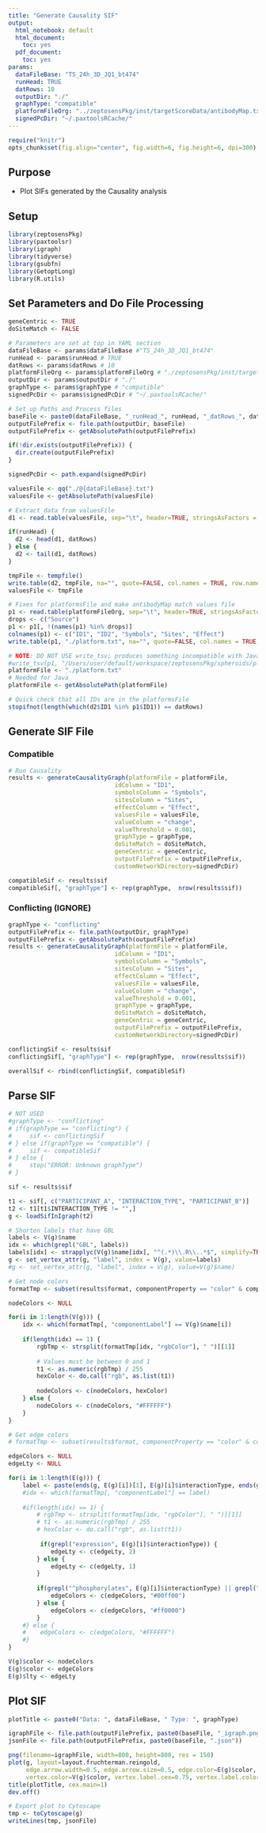 ```yaml
---
title: "Generate Causality SIF"
output:
  html_notebook: default
  html_document:
    toc: yes
  pdf_document:
    toc: yes
params:
  dataFileBase: "TS_24h_3D_JQ1_bt474"
  runHead: TRUE   
  datRows: 10
  outputDir: "./"
  graphType: "compatible"
  platformFileOrg: "../zeptosensPkg/inst/targetScoreData/antibodyMap.txt"
  signedPcDir: "~/.paxtoolsRCache/"
---
```


```r
require("knitr")
opts_chunk$set(fig.align="center", fig.width=6, fig.height=6, dpi=300)
```

## Purpose
* Plot SIFs generated by the Causality analysis

## Setup 
```r
library(zeptosensPkg)
library(paxtoolsr)
library(igraph)
library(tidyverse)
library(gsubfn)
library(GetoptLong)
library(R.utils)
```

## Set Parameters and Do File Processing 
```r
geneCentric <- TRUE
doSiteMatch <- FALSE

# Parameters are set at top in YAML section
dataFileBase <- params$dataFileBase #"TS_24h_3D_JQ1_bt474"
runHead <- params$runHead # TRUE
datRows <- params$datRows # 10
platformFileOrg <- params$platformFileOrg # "./zeptosensPkg/inst/targetScoreData/antibodyMap.txt"
outputDir <- params$outputDir # "./"
graphType <- params$graphType # "compatible"
signedPcDir <- params$signedPcDir # "~/.paxtoolsRCache/"

# Set up Paths and Process files
baseFile <- paste0(dataFileBase, "_runHead_", runHead, "_datRows_", datRows, "_graphType_", graphType)
outputFilePrefix <- file.path(outputDir, baseFile)
outputFilePrefix <- getAbsolutePath(outputFilePrefix)

if(!dir.exists(outputFilePrefix)) {
  dir.create(outputFilePrefix)
}

signedPcDir <- path.expand(signedPcDir)

valuesFile <- qq("./@{dataFileBase}.txt")
valuesFile <- getAbsolutePath(valuesFile)

# Extract data from valuesFile
d1 <- read.table(valuesFile, sep="\t", header=TRUE, stringsAsFactors = FALSE)

if(runHead) {
  d2 <- head(d1, datRows)
} else {
  d2 <- tail(d1, datRows)
}

tmpFile <- tempfile()
write.table(d2, tmpFile, na="", quote=FALSE, col.names = TRUE, row.names=FALSE, sep="\t")
valuesFile <- tmpFile

# Fixes for platformsFile and make antibodyMap match values file
p1 <- read.table(platformFileOrg, sep="\t", header=TRUE, stringsAsFactors = FALSE, fill = TRUE)
drops <- c("Source")
p1 <- p1[, !(names(p1) %in% drops)]
colnames(p1) <- c("ID1", "ID2", "Symbols", "Sites", "Effect")
write.table(p1, "./platform.txt", na="", quote=FALSE, col.names = TRUE, row.names=FALSE, sep="\t")

# NOTE: DO NOT USE write_tsv; produces something incompatible with Java; ghost quotes """
#write_tsv(p1, "/Users/user/default/workspace/zeptosensPkg/spheroids/platform.txt", na="")
platformFile <- "./platform.txt"
# Needed for Java
platformFile <- getAbsolutePath(platformFile)

# Quick check that all IDs are in the platformsFile
stopifnot(length(which(d2$ID1 %in% p1$ID1)) == datRows)
```

## Generate SIF File
### Compatible
```r
# Run Causality
results <- generateCausalityGraph(platformFile = platformFile, 
                              idColumn = "ID1", 
                              symbolsColumn = "Symbols",  
                              sitesColumn = "Sites",
                              effectColumn = "Effect", 
                              valuesFile = valuesFile, 
                              valueColumn = "change", 
                              valueThreshold = 0.001,
                              graphType = graphType, 
                              doSiteMatch = doSiteMatch,
                              geneCentric = geneCentric, 
                              outputFilePrefix = outputFilePrefix,
                              customNetworkDirectory=signedPcDir)

compatibleSif <- results$sif
compatibleSif[, "graphType"] <- rep(graphType,  nrow(results$sif))
```

### Conflicting (IGNORE)
```r
graphType <- "conflicting"
outputFilePrefix <- file.path(outputDir, graphType)
outputFilePrefix <- getAbsolutePath(outputFilePrefix)
results <- generateCausalityGraph(platformFile = platformFile, 
                              idColumn = "ID1", 
                              symbolsColumn = "Symbols",  
                              sitesColumn = "Sites",
                              effectColumn = "Effect", 
                              valuesFile = valuesFile, 
                              valueColumn = "change", 
                              valueThreshold = 0.001,
                              graphType = graphType, 
                              doSiteMatch = doSiteMatch,
                              geneCentric = geneCentric, 
                              outputFilePrefix = outputFilePrefix,
                              customNetworkDirectory=signedPcDir)

conflictingSif <- results$sif
conflictingSif[, "graphType"] <- rep(graphType,  nrow(results$sif))

overallSif <- rbind(conflictingSif, compatibleSif)
```

## Parse SIF 
```r
# NOT USED
#graphType <- "conflicting"
# if(graphType == "conflicting") {
#     sif <- conflictingSif
# } else if(graphType == "compatible") {
#     sif <- compatibleSif
# } else {
#     stop("ERROR: Unknown graphType")
# }

sif <- results$sif

t1 <- sif[, c("PARTICIPANT_A", "INTERACTION_TYPE", "PARTICIPANT_B")]
t2 <- t1[t1$INTERACTION_TYPE != "",]
g <- loadSifInIgraph(t2)

# Shorten labels that have GBL
labels <- V(g)$name
idx <- which(grepl("GBL", labels))
labels[idx] <- strapplyc(V(g)$name[idx], "^(.*)\\.R\\..*$", simplify=TRUE)
g <- set_vertex_attr(g, "label", index = V(g), value=labels)
#g <- set_vertex_attr(g, "label", index = V(g), value=V(g)$name)

# Get node colors
formatTmp <- subset(results$format, componentProperty == "color" & componentType == "node", select = c(componentLabel, rgbColor))

nodeColors <- NULL 

for(i in 1:length(V(g))) {
    idx <- which(formatTmp[, "componentLabel"] == V(g)$name[i])
    
    if(length(idx) == 1) {
        rgbTmp <- strsplit(formatTmp[idx, "rgbColor"], " ")[[1]]
        
        # Values must be between 0 and 1
        t1 <- as.numeric(rgbTmp) / 255
        hexColor <- do.call("rgb", as.list(t1))
        
        nodeColors <- c(nodeColors, hexColor)
    } else {
        nodeColors <- c(nodeColors, "#FFFFFF")
    }
}

# Get edge colors 
# formatTmp <- subset(results$format, componentProperty == "color" & componentType == "edge", select = c(componentLabel, rgbColor))

edgeColors <- NULL 
edgeLty <- NULL

for(i in 1:length(E(g))) {
    label <- paste(ends(g, E(g)[i])[1], E(g)[i]$interactionType, ends(g, E(g)[i])[2], sep=" ")
    #idx <- which(formatTmp[, "componentLabel"] == label)
    
    #if(length(idx) == 1) {
        # rgbTmp <- strsplit(formatTmp[idx, "rgbColor"], " ")[[1]]
        # t1 <- as.numeric(rgbTmp) / 255
        # hexColor <- do.call("rgb", as.list(t1))
       
         if(grepl("expression", E(g)[i]$interactionType)) {
            edgeLty <- c(edgeLty, 2)            
        } else {
            edgeLty <- c(edgeLty, 1) 
        }
        
        if(grepl("^phosphorylates", E(g)[i]$interactionType) || grepl("^upregulates", E(g)[i]$interactionType)) {
            edgeColors <- c(edgeColors, "#00ff00")            
        } else {
            edgeColors <- c(edgeColors, "#ff0000")    
        }
    #} else {
    #    edgeColors <- c(edgeColors, "#FFFFFF")
    #}
}

V(g)$color <- nodeColors
E(g)$color <- edgeColors
E(g)$lty <- edgeLty
```

## Plot SIF
```r
plotTitle <- paste0("Data: ", dataFileBase, " Type: ", graphType)

igraphFile <- file.path(outputFilePrefix, paste0(baseFile, "_igraph.png"))
jsonFile <- file.path(outputFilePrefix, paste0(baseFile, ".json"))

png(filename=igraphFile, width=800, height=800, res = 150)
plot(g, layout=layout.fruchterman.reingold, 
     edge.arrow.width=0.5, edge.arrow.size=0.5, edge.color=E(g)$color, edge.lty=E(g)$lty,
     vertex.color=V(g)$color, vertex.label.cex=0.75, vertex.label.color="black", vertex.label.family="Arial", vertex.label=V(g)$label)
title(plotTitle, cex.main=1)
dev.off()

# Export plot to Cytoscape
tmp <- toCytoscape(g)
writeLines(tmp, jsonFile)
```









